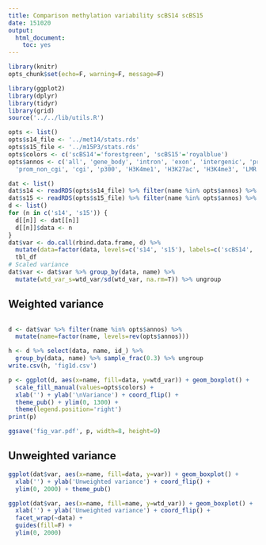 ```yaml
---
title: Comparison methylation variability scBS14 scBS15
date: 151020
output:
  html_document:
    toc: yes
---
```


```r
library(knitr)
opts_chunk$set(echo=F, warning=F, message=F)
```

```r
library(ggplot2)
library(dplyr)
library(tidyr)
library(grid)
source('../../lib/utils.R')
```

```r
opts <- list()
opts$s14_file <- '../met14/stats.rds'
opts$s15_file <- '../m15P3/stats.rds'
opts$colors <- c('scBS14'='forestgreen', 'scBS15'='royalblue')
opts$annos <- c('all', 'gene_body', 'intron', 'exon', 'intergenic', 'prom_cgi',
  'prom_non_cgi', 'cgi', 'p300', 'H3K4me1', 'H3K27ac', 'H3K4me3', 'LMR')
```

```r
dat <- list()
dat$s14 <- readRDS(opts$s14_file) %>% filter(name %in% opts$annos) %>% tbl_df
dat$s15 <- readRDS(opts$s15_file) %>% filter(name %in% opts$annos) %>% tbl_df
d <- list()
for (n in c('s14', 's15')) {
  d[[n]] <- dat[[n]]
  d[[n]]$data <- n
}
dat$var <- do.call(rbind.data.frame, d) %>%
  mutate(data=factor(data, levels=c('s14', 's15'), labels=c('scBS14', 'scBS15'))) %>%
  tbl_df
# Scaled variance
dat$var <- dat$var %>% group_by(data, name) %>%
  mutate(wtd_var_s=wtd_var/sd(wtd_var, na.rm=T)) %>% ungroup
```

## Weighted variance

```r

```


```r
d <- dat$var %>% filter(name %in% opts$annos) %>%
  mutate(name=factor(name, levels=rev(opts$annos)))
```

```r
h <- d %>% select(data, name, id_) %>%
  group_by(data, name) %>% sample_frac(0.3) %>% ungroup
write.csv(h, 'fig1d.csv')
```

```r
p <- ggplot(d, aes(x=name, fill=data, y=wtd_var)) + geom_boxplot() +
  scale_fill_manual(values=opts$colors) +
  xlab('') + ylab('\nVariance') + coord_flip() +
  theme_pub() + ylim(0, 1300) +
  theme(legend.position='right')
print(p)
```

```r
ggsave('fig_var.pdf', p, width=8, height=9)
```


## Unweighted variance

```r
ggplot(dat$var, aes(x=name, fill=data, y=var)) + geom_boxplot() +
  xlab('') + ylab('Unweighted variance') + coord_flip() +
  ylim(0, 2000) + theme_pub()
```

```r
ggplot(dat$var, aes(x=name, fill=name, y=wtd_var)) + geom_boxplot() +
  xlab('') + ylab('Unweighted variance') + coord_flip() +
  facet_wrap(~data) +
  guides(fill=F) +
  ylim(0, 2000)
```
